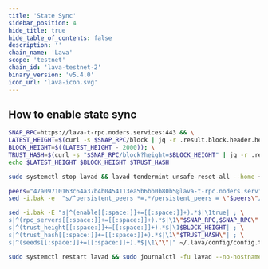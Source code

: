 ```yaml
---
title: 'State Sync'
sidebar_position: 4
hide_title: true
hide_table_of_contents: false
description: ''
chain_name: 'Lava'
scope: 'testnet'
chain_id: 'lava-testnet-2'
binary_version: 'v5.4.0'
icon_url: 'lava-icon.svg'
---
```



<PageTitle
  iconUrl="img/lava-icon.svg"
  title="Lava State Sync"
  chainId="lava-testnet-2"
  version="v5.4.0"
/>

## How to enable state sync

```bash
SNAP_RPC=https://lava-t-rpc.noders.services:443 && \
LATEST_HEIGHT=$(curl -s $SNAP_RPC/block | jq -r .result.block.header.height); \
BLOCK_HEIGHT=$((LATEST_HEIGHT - 2000)); \
TRUST_HASH=$(curl -s "$SNAP_RPC/block?height=$BLOCK_HEIGHT" | jq -r .result.block_id.hash) && \
echo $LATEST_HEIGHT $BLOCK_HEIGHT $TRUST_HASH
```

```bash
sudo systemctl stop lavad && lavad tendermint unsafe-reset-all --home ~/.lava --keep-addr-book
```

```bash
peers="47a09710163c64a37b4b0454113ea5b6bb0b80b5@lava-t-rpc.noders.services:19956"
sed -i.bak -e  "s/^persistent_peers *=.*/persistent_peers = \"$peers\"/" ~/.lava/config/config.toml
```

```bash
sed -i.bak -E "s|^(enable[[:space:]]+=[[:space:]]+).*$|\1true| ; \
s|^(rpc_servers[[:space:]]+=[[:space:]]+).*$|\1\"$SNAP_RPC,$SNAP_RPC\"| ; \
s|^(trust_height[[:space:]]+=[[:space:]]+).*$|\1$BLOCK_HEIGHT| ; \
s|^(trust_hash[[:space:]]+=[[:space:]]+).*$|\1\"$TRUST_HASH\"| ; \
s|^(seeds[[:space:]]+=[[:space:]]+).*$|\1\"\"|" ~/.lava/config/config.toml
```

```bash
sudo systemctl restart lavad && sudo journalctl -fu lavad --no-hostname -o cat
```
